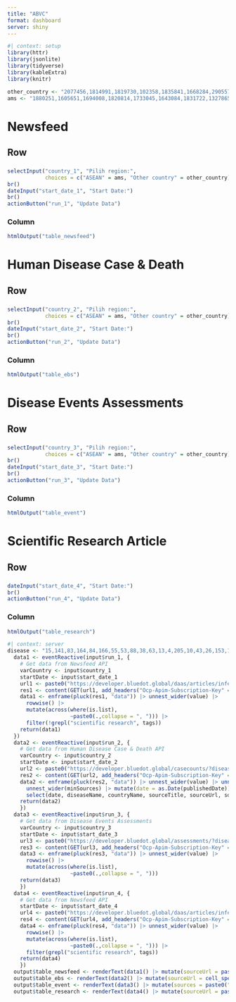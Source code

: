 ```yaml
---
title: "ABVC"
format: dashboard
server: shiny
---
```


```r
#| context: setup
library(httr)
library(jsonlite)
library(tidyverse)
library(kableExtra)
library(knitr)

other_country <- "2077456,1814991,1819730,102358,1835841,1668284,290557,2635167,1861060,1821275,289688,337996,1269750,2750405,2186224,286963,1168579,2017370,1227603,1966436,298795,1210997,2921044,130758,99237,248816,1522867,1282028,934292,1282988,6252001,1512440,290291,6251999,4043988,285570,1559582,2088628,1252634,2623032,2205218,660013,3017382,390903,3175395,798544,953987,2510769,2661886,2658434,2782113,2802361,357994,294640,192950,2029969,3144096,935317,1218197,690791"
ams <- "1880251,1605651,1694008,1820814,1733045,1643084,1831722,1327865,1655842,1562822"
```


# Newsfeed
## Row
### {.sidebar}
```r
selectInput("country_1", "Pilih region:", 
            choices = c("ASEAN" = ams, "Other country" = other_country))
br()
dateInput("start_date_1", "Start Date:")
br()
actionButton("run_1", "Update Data")
```

### Column
```r
htmlOutput("table_newsfeed")
```

# Human Disease Case & Death
## Row
### {.sidebar}
```r
selectInput("country_2", "Pilih region:", 
            choices = c("ASEAN" = ams, "Other country" = other_country))
br()
dateInput("start_date_2", "Start Date:")
br()
actionButton("run_2", "Update Data")
```

### Column
```r
htmlOutput("table_ebs")
```

# Disease Events Assessments
## Row
### {.sidebar}
```r
selectInput("country_3", "Pilih region:", 
            choices = c("ASEAN" = ams, "Other country" = other_country))
br()
dateInput("start_date_3", "Start Date:")
br()
actionButton("run_3", "Update Data")
```

### Column
```r
htmlOutput("table_event")
```

# Scientific Research Article
## Row
### {.sidebar}
```r
dateInput("start_date_4", "Start Date:")
br()
actionButton("run_4", "Update Data")
```

### Column
```r
htmlOutput("table_research")
```

```r
#| context: server
disease <- "15,141,83,164,84,166,55,53,88,38,63,13,4,205,10,43,26,153,156,162,6,110,113,136,212,215,216,224,264,200,41,40,39,37,64,239,47"
  data1 <- eventReactive(input$run_1, {
    # Get data from Newsfeed API
    varCountry <- input$country_1
    startDate <- input$start_date_1
    url1 <- paste0("https://developer.bluedot.global/daas/articles/infectious-diseases/?startDate=", startDate, "&locationIds=", varCountry, "&includeBody=false&includeDuplicates=false&excludeArticlesWithoutEvents=true&limit=1000&format=json&api-version=v1")
    res1 <- content(GET(url1, add_headers("Ocp-Apim-Subscription-Key" = "ae0e017fd9b9419a927a00f3f1524edb", "Cache-Control" = "no-cache")))
    data1 <- enframe(pluck(res1, "data")) |> unnest_wider(value) |> 
      rowwise() |> 
      mutate(across(where(is.list),
                    ~paste0(.,collapse = ", "))) |> 
      filter(!grepl("scientific research", tags))
    return(data1)
  })
  data2 <- eventReactive(input$run_2, {
    # Get data from Human Disease Case & Death API
    varCountry <- input$country_2
    startDate <- input$start_date_2
    url2 <- paste0("https://developer.bluedot.global/casecounts/?diseaseIds=", disease, "&locationIds=", varCountry, "&subLocationTypes=6&startDate=", startDate, "&isAggregated=false&includeSources=true&api-version=v1")
    res2 <- content(GET(url2, add_headers("Ocp-Apim-Subscription-Key" = "52bd528ca9cd407394791ca418a7b409", "Cache-Control" = "no-cache")))
    data2 <- enframe(pluck(res2, "data")) |> unnest_wider(value) |> unnest(minSources) |> 
      unnest_wider(minSources) |> mutate(date = as.Date(publishedDate)) |> 
      select(date, diseaseName, countryName, sourceTitle, sourceUrl, sourceCategory)
    return(data2)
    })
  data3 <- eventReactive(input$run_3, {
    # Get data from Disease Events Assessments
    varCountry <- input$country_3
    startDate <- input$start_date_3
    url3 <- paste0("https://developer.bluedot.global/assessments/?diseaseIds=", disease, "&locationIds=", varCountry, "&startDate=", startDate, "&formatWithHtml=true&includeCsv=false&api-version=v1")
    res3 <- content(GET(url3, add_headers("Ocp-Apim-Subscription-Key" = "52bd528ca9cd407394791ca418a7b409", "Cache-Control" = "no-cache")))
    data3 <- enframe(pluck(res3, "data")) |> unnest_wider(value) |>
      rowwise() |> 
      mutate(across(where(is.list),
                    ~paste0(.,collapse = ", ")))
    return(data3)
    })
  data4 <- eventReactive(input$run_4, {
    # Get data from Newsfeed API
    startDate <- input$start_date_4
    url4 <- paste0("https://developer.bluedot.global/daas/articles/infectious-diseases/?startDate=", startDate, "&includeBody=false&includeDuplicates=false&excludeArticlesWithoutEvents=false&limit=1000&format=json&api-version=v1")
    res4 <- content(GET(url4, add_headers("Ocp-Apim-Subscription-Key" = "ae0e017fd9b9419a927a00f3f1524edb", "Cache-Control" = "no-cache")))
    data4 <- enframe(pluck(res4, "data")) |> unnest_wider(value) |> 
      rowwise() |> 
      mutate(across(where(is.list),
                    ~paste0(.,collapse = ", "))) |> 
      filter(grepl("scientific research", tags))
    return(data4)
    })
  output$table_newsfeed <- renderText(data1() |> mutate(sourceUrl = paste0("<a href='", sourceUrl, "'target='blank_'>Full text</a>")) |> kable("html", escape = FALSE) |> kable_styling(bootstrap_options = c("hover", "condensed"), full_width = FALSE) |> column_spec(12, width = "30em"))
  output$table_ebs <- renderText(data2() |> mutate(sourceUrl = cell_spec("Full text", "html", link = sourceUrl)) |> kable("html", escape = FALSE) |> kable_styling(bootstrap_options = c("hover", "condensed")))
  output$table_event <- renderText(data3() |> mutate(sources = paste0("<a href='", sources, "'target='blank_'>Full text</a>")) |> kable("html", escape = FALSE) |> kable_styling(bootstrap_options = c("hover", "condensed"), full_width = FALSE))
  output$table_research <- renderText(data4() |> mutate(sourceUrl = paste0("<a href='", sourceUrl, "'target='blank_'>Full text</a>")) |> kable("html", escape = FALSE) |> kable_styling(bootstrap_options = c("hover", "condensed"), full_width = FALSE) |> column_spec(12, width = "30em"))
```
